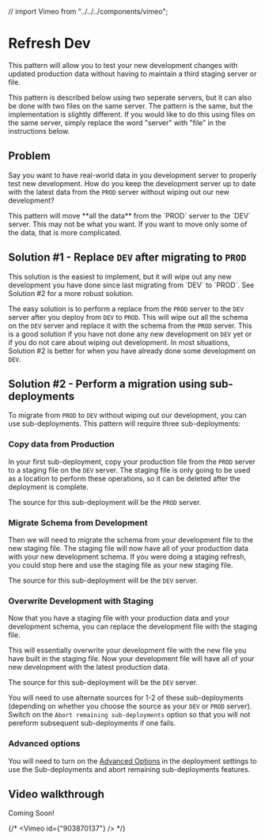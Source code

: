 // import Vimeo from "../../../components/vimeo";

# Refresh Dev

This pattern will allow you to test your new development changes with updated production data without having to maintain a third staging server or file.

<Callout type="info">
  This pattern is described below using two seperate servers, but it can also be
  done with two files on the same server. The pattern is the same, but the
  implementation is slightly different. If you would like to do this using files
  on the same server, simply replace the word "server" with "file" in the
  instructions below.
</Callout>

## Problem

Say you want to have real-world data in you development server to properly test new development. How do you keep the development server up to date with the latest data from the `PROD` server without wiping out our new development?

<Callout>
  This pattern will move **all the data** from the `PROD` server to the `DEV`
  server. This may not be what you want. If you want to move only some of the
  data, that is more complicated.
</Callout>

## Solution #1 - Replace `DEV` after migrating to `PROD`

<Callout>
  This solution is the easiest to implement, but it will wipe out any new
  development you have done since last migrating from `DEV` to `PROD`. See
  Solution #2 for a more robust solution.
</Callout>

The easy solution is to perform a replace from the `PROD` server to the `DEV` server after you deploy from `DEV` to `PROD`. This will wipe out all the schema on the `DEV` server and replace it with the schema from the `PROD` server. This is a good solution if you have not done any new development on `DEV` yet or if you do not care about wiping out development. In most situations, Solution #2 is better for when you have already done some development on `DEV`.

## Solution #2 - Perform a migration using sub-deployments

To migrate from `PROD` to `DEV` without wiping out our development, you can use sub-deployments. This pattern will require three sub-deployments:

<Steps>

### Copy data from Production

In your first sub-deployment, copy your production file from the `PROD` server to a staging file on the `DEV` server. The staging file is only going to be used as a location to perform these operations, so it can be deleted after the deployment is complete.

The source for this sub-deployment will be the `PROD` server.

### Migrate Schema from Development

Then we will need to migrate the schema from your development file to the new staging file. The staging file will now have all of your production data with your new development schema. If you were doing a staging refresh, you could stop here and use the staging file as your new staging file.

The source for this sub-deployment will be the `DEV` server.

### Overwrite Development with Staging

Now that you have a staging file with your production data and your development schema, you can replace the development file with the staging file.

This will essentially overwrite your development file with the new file you have built in the staging file. Now your development file will have all of your new development with the latest production data.

The source for this sub-deployment will be the `DEV` server.

  </Steps>

You will need to use alternate sources for 1-2 of these sub-deployments (depending on whether you choose the source as your `DEV` or `PROD` server). Switch on the `Abort remaining sub-deployments` option so that you will not pereform subsequent sub-deployments if one fails.

### Advanced options

You will need to turn on the [Advanced Options](/ottodeploy-features/deployments/advanced-options) in the deployment settings to use the Sub-deployments and abort remaining sub-deployments features.

## Video walkthrough

Coming Soon!

{/* <Vimeo id={"903870137"} /> */}
